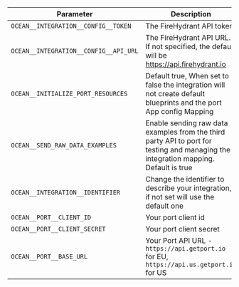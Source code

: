 | Parameter                             | Description                                                                                                        | Required |
| ------------------------------------- | ------------------------------------------------------------------------------------------------------------------ | -------- |
| `OCEAN__INTEGRATION__CONFIG__TOKEN`   | The FireHydrant API token                                                                                          | ✅       |
| `OCEAN__INTEGRATION__CONFIG__API_URL` | The FireHydrant API URL. If not specified, the default will be https://api.firehydrant.io                          | ❌       |
| `OCEAN__INITIALIZE_PORT_RESOURCES`    | Default true, When set to false the integration will not create default blueprints and the port App config Mapping | ❌       |
| `OCEAN__SEND_RAW_DATA_EXAMPLES`       | Enable sending raw data examples from the third party API to port for testing and managing the integration mapping. Default is true  | ❌       |
| `OCEAN__INTEGRATION__IDENTIFIER`      | Change the identifier to describe your integration, if not set will use the default one                            | ❌       |
| `OCEAN__PORT__CLIENT_ID`              | Your port client id                                                                                                | ✅       |
| `OCEAN__PORT__CLIENT_SECRET`          | Your port client secret                                                                                            | ✅       |
| `OCEAN__PORT__BASE_URL`                     | Your Port API URL - `https://api.getport.io` for EU, `https://api.us.getport.io` for US                      | ✅       |
